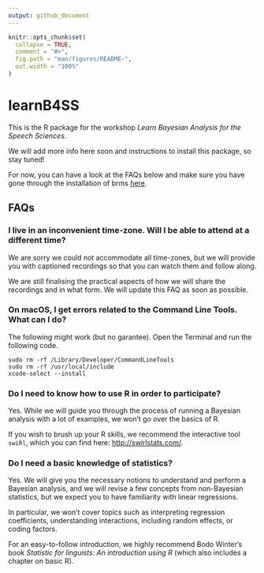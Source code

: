 ```yaml
---
output: github_document
---
```


<!-- README.md is generated from README.Rmd. Please edit that file -->

```r
knitr::opts_chunk$set(
  collapse = TRUE,
  comment = "#>",
  fig.path = "man/figures/README-",
  out.width = "100%"
)
```

# learnB4SS

<!-- badges: start -->
<!-- badges: end -->

This is the R package for the workshop *Learn Bayesian Analysis for the Speech Sciences*.

We will add more info here soon and instructions to install this package, so stay tuned!

For now, you can have a look at the FAQs below and make sure you have gone through the installation of brms [here](https://learnb4ss.github.io/learnB4SS/articles/install-brms.html).

## FAQs

### I live in an inconvenient time-zone. Will I be able to attend at a different time?

We are sorry we could not accommodate all time-zones, but we will provide you with captioned recordings so that you can watch them and follow along.

We are still finalising the practical aspects of how we will share the recordings and in what form. We will update this FAQ as soon as possible.

### On macOS, I get errors related to the Command Line Tools. What can I do?

The following might work (but no garantee). Open the Terminal and run the following code.

```shell
sudo rm -rf /Library/Developer/CommandLineTools
sudo rm -rf /usr/local/include
xcode-select --install
```

### Do I need to know how to use R in order to participate?

Yes. While we will guide you through the process of running a Bayesian analysis with a lot of examples, we won't go over the basics of R.

If you wish to brush up your R skills, we recommend the interactive tool `swiRl`, which you can find here: <http://swirlstats.com/>.

### Do I need a basic knowledge of statistics?

Yes. We will give you the necessary notions to understand and perform a Bayesian analysis, and we will revise a few concepts from non-Bayesian statistics, but we expect you to have familiarity with linear regressions.

In particular, we won't cover topics such as interpreting regression coefficients, understanding interactions, including random effects, or coding factors.

For an easy-to-follow introduction, we highly recommend Bodo Winter's book *Statistic for linguists: An introduction using R* (which also includes a chapter on basic R).
